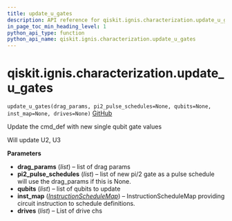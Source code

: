 ```yaml
---
title: update_u_gates
description: API reference for qiskit.ignis.characterization.update_u_gates
in_page_toc_min_heading_level: 1
python_api_type: function
python_api_name: qiskit.ignis.characterization.update_u_gates
---
```


# qiskit.ignis.characterization.update\_u\_gates

<span id="qiskit.ignis.characterization.update_u_gates" />

`update_u_gates(drag_params, pi2_pulse_schedules=None, qubits=None, inst_map=None, drives=None)` [GitHub](https://github.com/qiskit-community/qiskit-ignis/tree/stable/0.7/qiskit/ignis/characterization/calibrations/ibmq_utils.py "view source code")

Update the cmd\_def with new single qubit gate values

Will update U2, U3

**Parameters**

*   **drag\_params** (*list*) – list of drag params
*   **pi2\_pulse\_schedules** (*list*) – list of new pi/2 gate as a pulse schedule will use the drag\_params if this is None.
*   **qubits** (*list*) – list of qubits to update
*   **inst\_map** ([*InstructionScheduleMap*](qiskit.pulse.InstructionScheduleMap "qiskit.pulse.InstructionScheduleMap")) – InstructionScheduleMap providing circuit instruction to schedule definitions.
*   **drives** (*list*) – List of drive chs

